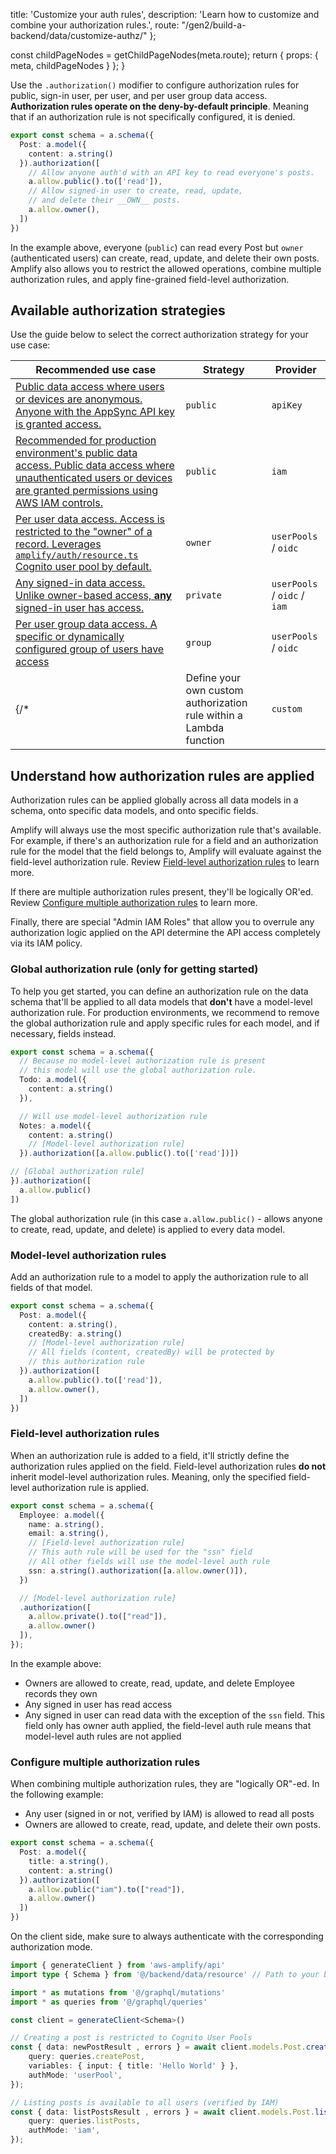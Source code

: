 
  title: 'Customize your auth rules',
  description:
    'Learn how to customize and combine your authorization rules.',
  route: "/gen2/build-a-backend/data/customize-authz/"
};

  const childPageNodes = getChildPageNodes(meta.route);
  return {
    props: {
      meta,
      childPageNodes
    }
  };
}


Use the `.authorization()` modifier to configure authorization rules for public, sign-in user, per user, and per user group data access. **Authorization rules operate on the deny-by-default principle**. Meaning that if an authorization rule is not specifically configured, it is denied.

```ts
export const schema = a.schema({
  Post: a.model({
    content: a.string()
  }).authorization([
    // Allow anyone auth'd with an API key to read everyone's posts.
    a.allow.public().to(['read']), 
    // Allow signed-in user to create, read, update,
    // and delete their __OWN__ posts.
    a.allow.owner(),
  ])
})
```

In the example above, everyone (`public`) can read every Post but `owner` (authenticated users) can create, read, update, and delete their own posts. Amplify also allows you to restrict the allowed operations, combine multiple authorization rules, and apply fine-grained field-level authorization.


## Available authorization strategies

Use the guide below to select the correct authorization strategy for your use case:

| **Recommended use case** | **Strategy** | **Provider** |
|---|---|---|
| [Public data access where users or devices are anonymous. Anyone with the AppSync API key is granted access.](/gen2/build-a-backend/data/customize-authz/public-data-access) | `public` | `apiKey` |
| [Recommended for production environment's public data access. Public data access where unauthenticated users or devices are granted permissions using AWS IAM controls.](/gen2/build-a-backend/data/customize-authz/public-data-access) | `public` | `iam` |
| [Per user data access. Access is restricted to the "owner" of a record. Leverages `amplify/auth/resource.ts` Cognito user pool by default.](/gen2/build-a-backend/data/customize-authz/per-user-per-owner-data-access) | `owner` | `userPools` / `oidc` |
| [Any signed-in data access. Unlike owner-based access, **any** signed-in user has access.](/gen2/build-a-backend/data/customize-authz/signed-in-user-data-access) | `private` | `userPools` / `oidc` / `iam` |
| [Per user group data access. A specific or dynamically configured group of users have access](/gen2/build-a-backend/data/customize-authz/user-group-based-data-access) | `group` | `userPools` / `oidc` |
{/* | Define your own custom authorization rule within a Lambda function | `custom` | `function` | */}

## Understand how authorization rules are applied

Authorization rules can be applied globally across all data models in a schema, onto specific data models, and onto specific fields.

Amplify will always use the most specific authorization rule that's available. For example, if there's an authorization rule for a field and an authorization rule for the model that the field belongs to, Amplify will evaluate against the field-level authorization rule. Review [Field-level authorization rules](#field-level-authorization-rules) to learn more.

If there are multiple authorization rules present, they'll be logically OR'ed. Review [Configure multiple authorization rules](#configure-multiple-authorization-rules) to learn more.

Finally, there are special "Admin IAM Roles" that allow you to overrule any authorization logic applied on the API determine the API access completely via its IAM policy.  

### Global authorization rule (only for getting started)

To help you get started, you can define an authorization rule on the data schema that'll be applied to all data models that **don't** have a model-level authorization rule. For production environments, we recommend to remove the global authorization rule and apply specific rules for each model, and if necessary, fields instead.

```ts
export const schema = a.schema({
  // Because no model-level authorization rule is present
  // this model will use the global authorization rule.
  Todo: a.model({
    content: a.string()
  }),

  // Will use model-level authorization rule
  Notes: a.model({
    content: a.string()
    // [Model-level authorization rule]
  }).authorization([a.allow.public().to(['read'])])

// [Global authorization rule]
}).authorization([
  a.allow.public()
])
```

The global authorization rule (in this case `a.allow.public()` - allows anyone to create, read, update, and delete) is applied to every data model.

### Model-level authorization rules

Add an authorization rule to a model to apply the authorization rule to all fields of that model. 

```ts
export const schema = a.schema({
  Post: a.model({
    content: a.string(),
    createdBy: a.string()
    // [Model-level authorization rule]
    // All fields (content, createdBy) will be protected by
    // this authorization rule
  }).authorization([
    a.allow.public().to(['read']), 
    a.allow.owner(),
  ])
})
```

### Field-level authorization rules

When an authorization rule is added to a field, it'll strictly define the authorization rules applied on the field. Field-level authorization rules **do not** inherit model-level authorization rules. Meaning, only the specified field-level authorization rule is applied.

```ts
export const schema = a.schema({
  Employee: a.model({
    name: a.string(),
    email: a.string(),
    // [Field-level authorization rule]
    // This auth rule will be used for the "ssn" field
    // All other fields will use the model-level auth rule
    ssn: a.string().authorization([a.allow.owner()]),
  })

  // [Model-level authorization rule]
  .authorization([
    a.allow.private().to(["read"]),
    a.allow.owner()
  ]),
});
```

In the example above:
- Owners are allowed to create, read, update, and delete Employee records they own
- Any signed in user has read access
- Any signed in user can read data with the exception of the `ssn` field. This field only has owner auth applied, the field-level auth rule means that model-level auth rules are not applied

### Configure multiple authorization rules

When combining multiple authorization rules, they are "logically OR"-ed. In the following example:
- Any user (signed in or not, verified by IAM) is allowed to read all posts
- Owners are allowed to create, read, update, and delete their own posts.

```ts
export const schema = a.schema({
  Post: a.model({
    title: a.string(),
    content: a.string()
  }).authorization([
    a.allow.public("iam").to(["read"]),
    a.allow.owner()
  ])
})
```

On the client side, make sure to always authenticate with the corresponding authorization mode.

```ts
import { generateClient } from 'aws-amplify/api'
import type { Schema } from '@/backend/data/resource' // Path to your backend resource definition

import * as mutations from '@/graphql/mutations'
import * as queries from '@/graphql/queries'

const client = generateClient<Schema>()

// Creating a post is restricted to Cognito User Pools
const { data: newPostResult , errors } = await client.models.Post.create({
	query: queries.createPost,
	variables: { input: { title: 'Hello World' } },
	authMode: 'userPool',
});

// Listing posts is available to all users (verified by IAM)
const { data: listPostsResult , errors } = await client.models.Post.list({
	query: queries.listPosts,
	authMode: 'iam',
});
```

<Overview childPageNodes={props.childPageNodes} />

